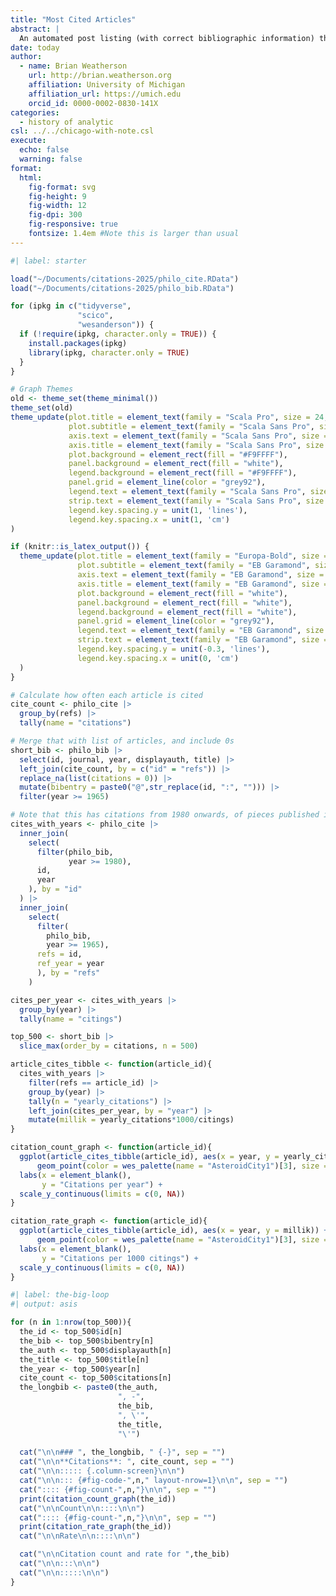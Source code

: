 ```yaml
---
title: "Most Cited Articles"
abstract: |
  An automated post listing (with correct bibliographic information) the top 500 articles in the citation database I'm using, plus graphs of their absolute and relative citation rates over time. The study is of articles published from 1965 onwards, and cited from 1980 onwards.
date: today
author:
  - name: Brian Weatherson 
    url: http://brian.weatherson.org
    affiliation: University of Michigan
    affiliation_url: https://umich.edu
    orcid_id: 0000-0002-0830-141X
categories:
  - history of analytic
csl: ../../chicago-with-note.csl
execute:
  echo: false
  warning: false
format:
  html:
    fig-format: svg
    fig-height: 9
    fig-width: 12
    fig-dpi: 300
    fig-responsive: true
    fontsize: 1.4em #Note this is larger than usual
---
```


```r
#| label: starter

load("~/Documents/citations-2025/philo_cite.RData")
load("~/Documents/citations-2025/philo_bib.RData")

for (ipkg in c("tidyverse", 
               "scico",
               "wesanderson")) {
  if (!require(ipkg, character.only = TRUE)) {
    install.packages(ipkg)
    library(ipkg, character.only = TRUE)
  }
}

# Graph Themes
old <- theme_set(theme_minimal())
theme_set(old)
theme_update(plot.title = element_text(family = "Scala Pro", size = 24, face = "bold"),
             plot.subtitle = element_text(family = "Scala Sans Pro", size = 20),
             axis.text = element_text(family = "Scala Sans Pro", size = 24),
             axis.title = element_text(family = "Scala Sans Pro", size = 24),
             plot.background = element_rect(fill = "#F9FFFF"),
             panel.background = element_rect(fill = "white"),
             legend.background = element_rect(fill = "#F9FFFF"),
             panel.grid = element_line(color = "grey92"),
             legend.text = element_text(family = "Scala Sans Pro", size = 20),
             strip.text = element_text(family = "Scala Sans Pro", size = 20),
             legend.key.spacing.y = unit(1, 'lines'),
             legend.key.spacing.x = unit(1, 'cm')
)

if (knitr::is_latex_output()) {
  theme_update(plot.title = element_text(family = "Europa-Bold", size = 14),
               plot.subtitle = element_text(family = "EB Garamond", size = 11),
               axis.text = element_text(family = "EB Garamond", size = 10),
               axis.title = element_text(family = "EB Garamond", size = 10),
               plot.background = element_rect(fill = "white"),
               panel.background = element_rect(fill = "white"),
               legend.background = element_rect(fill = "white"),
               panel.grid = element_line(color = "grey92"),
               legend.text = element_text(family = "EB Garamond", size = 11),
               strip.text = element_text(family = "EB Garamond", size = 12),
               legend.key.spacing.y = unit(-0.3, 'lines'),
               legend.key.spacing.x = unit(0, 'cm')
  )
}

# Calculate how often each article is cited
cite_count <- philo_cite |>
  group_by(refs) |>
  tally(name = "citations")

# Merge that with list of articles, and include 0s
short_bib <- philo_bib |>
  select(id, journal, year, displayauth, title) |>
  left_join(cite_count, by = c("id" = "refs")) |>
  replace_na(list(citations = 0)) |>
  mutate(bibentry = paste0("@",str_replace(id, ":", ""))) |>
  filter(year >= 1965)

# Note that this has citations from 1980 onwards, of pieces published in 1965 onwards.
cites_with_years <- philo_cite |>
  inner_join(
    select(
      filter(philo_bib,
             year >= 1980),
      id,
      year
    ), by = "id"
  ) |>
  inner_join(
    select(
      filter(
        philo_bib,
        year >= 1965),
      refs = id,
      ref_year = year
      ), by = "refs"
    ) 

cites_per_year <- cites_with_years |>
  group_by(year) |>
  tally(name = "citings")

top_500 <- short_bib |>
  slice_max(order_by = citations, n = 500)

article_cites_tibble <- function(article_id){
  cites_with_years |>
    filter(refs == article_id) |>
    group_by(year) |>
    tally(n = "yearly_citations") |>
    left_join(cites_per_year, by = "year") |>
    mutate(millik = yearly_citations*1000/citings)
}

citation_count_graph <- function(article_id){
  ggplot(article_cites_tibble(article_id), aes(x = year, y = yearly_citations)) +
      geom_point(color = wes_palette(name = "AsteroidCity1")[3], size = 4) +
  labs(x = element_blank(),
       y = "Citations per year") +
  scale_y_continuous(limits = c(0, NA))
}

citation_rate_graph <- function(article_id){
  ggplot(article_cites_tibble(article_id), aes(x = year, y = millik)) +
      geom_point(color = wes_palette(name = "AsteroidCity1")[3], size = 4) +
  labs(x = element_blank(),
       y = "Citations per 1000 citings") +
  scale_y_continuous(limits = c(0, NA))
}
```

```r
#| label: the-big-loop
#| output: asis

for (n in 1:nrow(top_500)){
  the_id <- top_500$id[n]
  the_bib <- top_500$bibentry[n]
  the_auth <- top_500$displayauth[n]
  the_title <- top_500$title[n]
  the_year <- top_500$year[n]
  cite_count <- top_500$citations[n]
  the_longbib <- paste0(the_auth,
                        ", -",
                        the_bib,
                        ", \'",
                        the_title,
                        "\'")
  
  cat("\n\n### ", the_longbib, " {-}", sep = "")
  cat("\n\n**Citations**: ", cite_count, sep = "")
  cat("\n\n::::: {.column-screen}\n\n")
  cat("\n\n::: {#fig-code-",n," layout-nrow=1}\n\n", sep = "")
  cat(":::: {#fig-count-",n,"}\n\n", sep = "")
  print(citation_count_graph(the_id))
  cat("\n\nCount\n\n::::\n\n")
  cat(":::: {#fig-count-",n,"}\n\n", sep = "")
  print(citation_rate_graph(the_id))
  cat("\n\nRate\n\n::::\n\n")

  cat("\n\nCitation count and rate for ",the_bib)
  cat("\n\n:::\n\n")
  cat("\n\n:::::\n\n")
}
```


